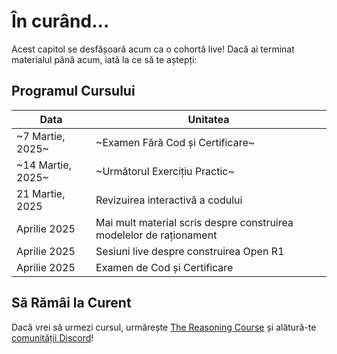 # În curând...

Acest capitol se desfășoară acum ca o cohortă live! Dacă ai terminat materialul până acum, iată la ce să te aștepți:

## Programul Cursului

| Data | Unitatea |
|------|------|
| ~7 Martie, 2025~ | ~Examen Fără Cod și Certificare~ |
| ~14 Martie, 2025~ | ~Următorul Exercițiu Practic~ |
| 21 Martie, 2025 | Revizuirea interactivă a codului |
| Aprilie 2025 | Mai mult material scris despre construirea modelelor de raționament |
| Aprilie 2025 | Sesiuni live despre construirea Open R1 |
| Aprilie 2025 | Examen de Cod și Certificare |

## Să Rămâi la Curent

Dacă vrei să urmezi cursul, urmărește [The Reasoning Course](https://huggingface.co/reasoning-course) și alătură-te [comunității Discord](https://discord.gg/F3vZujJH)! 